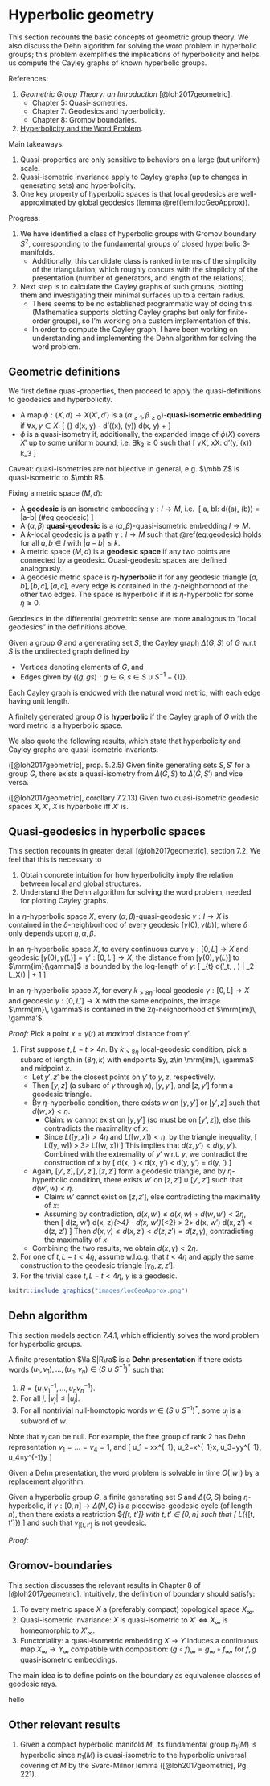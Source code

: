 # Hyperbolic geometry 

This section recounts the basic concepts of geometric group theory. 
We also discuss the Dehn algorithm for solving the word problem in 
hyperbolic groups; this problem exemplifies the implications of hyperbolicity 
and helps us compute the Cayley graphs of known hyperbolic groups. 

References: 

1. _Geometric Group Theory: an Introduction_ [@loh2017geometric]. 
    - Chapter 5: Quasi-isometries. 
    - Chapter 7: Geodesics and hyperbolicity. 
    - Chapter 8: Gromov boundaries. 
2. [Hyperbolicity and the Word Problem](https://math.uchicago.edu/~may/REU2013/REUPapers/Hyun.pdf). 

Main takeaways:

1. Quasi-properties are only sensitive to behaviors on a large (but uniform) scale. 
2. Quasi-isometric invariance apply to Cayley graphs (up to changes in generating sets) and hyperbolicity. 
3. One key property of hyperbolic spaces is that local geodesics are well-approximated by global geodesics (lemma \@ref(lem:locGeoApprox)). 

Progress:

1. We have identified a class of hyperbolic groups with Gromov boundary $S^2$, 
    corresponding to the fundamental groups of closed hyperbolic $3$-manifolds. 
    - Additionally, this candidate class is ranked in terms of the simplicity of the 
    triangulation, which roughly concurs with the simplicity of the presentation 
    (number of generators, and length of the relations). 
2. Next step is to calculate the Cayley graphs of such groups, plotting them and investigating 
    their minimal surfaces up to a certain radius. 
    - There seems to be no established programmatic way of doing this (Mathematica supports plotting 
    Cayley graphs but only for finite-order groups), so I'm working on a custom implementation of this. 
    - In order to compute the Cayley graph, I have been working on understanding and 
    implementing the Dehn algorithm for solving the word problem. 

## Geometric definitions {-}

We first define quasi-properties, 
then proceed to apply the quasi-definitions to geodesics and hyperbolicity. 

:::{.definition name="quasi-isometry"}

- A map $\phi:(X, d)\to X(X', d')$ is a $(\alpha_{\geq 1}, \beta_{\geq 0})$-**quasi-isometric embedding** if 
    $\forall x, y\in X$: 
\[ 
    \df 1 {\alpha} d(x, y) - \beta \leq d'(\phi(x), \phi(y)) \leq \alpha d(x, y) + \beta 
\] 
- $\phi$ is a quasi-isometry if, additionally, the expanded image 
of $\phi(X)$ covers $X'$ up to some uniform bound, i.e. $\exists k_3\geq 0$ such that 
\[ 
    \forall y\in X', \exists x\in X: d'(y, \phi(x)) \leq k_3 
\] 
:::

Caveat: quasi-isometries are not bijective in general, e.g. $\mbb Z$ is quasi-isometric to $\mbb R$. 

:::{.definition name="geodesics and hyperbolic spaces"}
Fixing a metric space $(M, d)$: 

- A **geodesic** is an isometric embedding $\gamma:I\to M$, i.e. 
\[ 
    \forall a, b\in I: d(\gamma(a), \gamma(b)) = |a-b| 
    (\#eq:geodesic)
\] 
- A $(\alpha, \beta)$ **quasi-geodesic** is a $(\alpha, \beta)$-quasi-isometric embedding $I\to M$. 
- A $k$-local geodesic is a path $\gamma:I\to M$ 
    such that \@ref(eq:geodesic) holds for all $a, b\in I$ with $|a-b|\leq k$. 
- A metric space $(M, d)$ is a **geodesic space** if any two points 
    are connected by  a geodesic. Quasi-geodesic spaces are defined analogously. 
- A geodesic metric space is $\eta$-**hyperbolic** if for any geodesic triangle 
    $[a, b], [b, c], [a, c]$, every edge is contained in the $\eta$-neighborhood of the 
    other two edges. The space is hyperbolic if it is $\eta$-hyperbolic for some $\eta\geq 0$.
:::

Geodesics in the differential geometric sense are more analogous to "local geodesics" in the definitions above. 

:::{.definition name="Cayley graph"}
Given a group $G$ and a generating set $S$, the Cayley graph $\Delta(G, S)$ of $G$ 
w.r.t $S$ is the undirected graph defined by 

- Vertices denoting elements of $G$, and 
- Edges given by $\{(g, gs): g\in G, s\in S\cup S^{-1}-\{1\}\}$. 

Each Cayley graph is endowed with the natural word metric, with each edge having unit length. 
:::

:::{.definition name="hyperbolic group"}
A finitely generated group $G$ is **hyperbolic** if the 
Cayley graph of $G$ with the word metric is a hyperbolic space. 
:::

We also quote the following results, which state that hyperbolicity and Cayley graphs 
are quasi-isometric invariants. 

:::{.lemma}
([@loh2017geometric], prop. 5.2.5) Given finite generating sets $S, S'$ for a group $G$, there exists a quasi-isometry 
from $\Delta(G, S)$ to $\Delta(G, S')$ and vice versa. 
:::

:::{.lemma}
([@loh2017geometric], corollary 7.2.13) Given two quasi-isometric geodesic spaces $X, X'$, $X$ is hyperbolic iff $X'$ is. 
:::

## Quasi-geodesics in hyperbolic spaces {-}

This section recounts in greater detail [@loh2017geometric], section 7.2. 
We feel that this is necessary to 

1. Obtain concrete intuition for how hyperbolicity imply the relation between local and global structures. 
2. Understand the Dehn algorithm for solving the word problem, needed for plotting Cayley graphs. 

:::{.theorem #qgeoStab name="quasi-geodesic approximation in hyperbolic spaces (Theorem 7.2.10)"}
In a $\eta$-hyperbolic space $X$, every $(\alpha, \beta)$-quasi-geodesic $\gamma:I\to X$ is 
contained in the $\delta$-neighborhood of every geodesic $[\gamma(0), \gamma(b)]$, where 
$\delta$ only depends upon $\eta, \alpha, \beta$. 
:::

:::{.lemma #christmas name="christmas tree lemma"}
In an $\eta$-hyperbolic space $X$, to every continuous curve $\gamma:[0, L]\to X$ and 
geodesic $[\gamma(0), \gamma(L)]=\gamma':[0, L']\to X$, the distance from $[\gamma(0), \gamma(L)]$ to 
$\mrm{im}(\gamma)$ is bounded by the log-length of $\gamma$: 
\[ 
    \sup_{t\in [0, L']} d(\gamma'_t, \mrm{im}\, \gamma) \leq \delta \cdot | \log_2 \circ L_X(\gamma) | + 1 
\] 
:::

:::{.lemma #locGeoApprox name="local geodesic approximation"}
In an $\eta$-hyperbolic space $X$, for every $k_{>8\eta}$-local geodesic $\gamma:[0, L]\to X$ 
and geodesic $\gamma:[0, L']\to X$ with the same endpoints, the image $\mrm{im}\, \gamma$ is 
contained in the $2\eta$-neighborhood of $\mrm{im}\, \gamma'$. 
:::
_Proof:_ 
Pick a point $x=\gamma(t)$ at _maximal_ distance from $\gamma'$. 

1. First suppose $t, L-t > 4\eta$. By $k_{>8\eta}$ local-geodesic condition, 
    pick a subarc of length in $(8\eta, k)$ with endpoints $y, z\in \mrm{im}\, \gamma$ and midpoint $x$. 
    - Let $y', z'$ be the closest points on $\gamma'$ to $y, z$, respectively. 
    - Then $[y, z]$ (a subarc of $\gamma$ through $x$), $[y, y']$, and $[z, y']$ form a geodesic triangle. 
    - By $\eta$-hyperbolic condition, there exists $w$ on $[y, y']$ or $[y', z]$ such that $d(w, x)<\eta$. 
        - Claim: $w$ cannot exist on $[y, y']$ (so must be on $[y', z]$), else this contradicts the maximality of $x$: 
        - Since $L([y, x])>4\eta$ and $L([w, x])<\eta$, by the triangle inequality, 
        \[ 
            L([y, w]) > 3\eta > L([w, x]) 
        \] 
        This implies that $d(x, y') < d(y, y')$. Combined with the extremality of $y'$ w.r.t. $y$, we contradict the 
        construction of $x$ by 
        \[ 
            d(x, \gamma') < d(x, y') < d(y, y') = d(y, \gamma') 
        \] 
    - Again, $[y', z], [y', z'], [z, z']$ form a geodesic triangle, and by $\eta$-hyperbolic condition, 
    there exists $w'$ on $[z, z']\cup [y', z']$ such that $d(w', w)<\eta$. 
        - Claim: $w'$ cannot exist on $[z, z']$, else contradicting the maximality of $x$: 
        - Assuming by contradiction, $d(x, w') \leq d(x, w) + d(w, w') < 2\eta$, then 
        \[ 
            d(z, w') \geq d(x, z)_{>4\eta} - d(x, w')_{<2\eta} > 2\eta > d(x, w') 
            \implies d(x, z') < d(z, z')
        \] 
        Then $d(x, \gamma) \leq d(x, z') < d(z, z') = d(z, \gamma)$, contradicting the maximality of $x$. 
    - Combining the two results, we obtain $d(x, \gamma) < 2\eta$. 
2. For one of $t, L-t < 4\eta$, assume w.l.o.g. that $t<4\eta$ and apply the same construction to the geodesic 
    triangle $[\gamma_0, z, z']$. 
3. For the trivial case $t, L-t < 4\eta$, $\gamma$ is a geodesic. 

```r
knitr::include_graphics("images/locGeoApprox.png")
```

## Dehn algorithm {-}

This section models section 7.4.1, which efficiently solves the word problem for hyperbolic groups. 

:::{.definition name="Dehn presentation"}
A finite presentation $\la S|R\ra$ is a **Dehn presentation** if 
there exists words $(u_1, v_1), \dots, (u_n, v_n)\in (S\cup S^{-1})^*$ such that 

1. $R = \{u_1 v_1^{-1}, \dots, u_n v_n^{-1}\}$. 
2. For all $j$, $|v_j| \leq |u_j|$. 
3. For all nontrivial null-homotopic words $w\in (S\cup S^{-1})^*$, some $u_j$ is a subword of $w$. 

Note that $v_j$ can be null. For example, the free group of rank $2$ has Dehn representation 
$v_1=\dots=v_4=1$, and 
\[ 
    u_1 = xx^{-1}, \quad u_2=x^{-1}x, \quad u_3=yy^{-1}, \quad u_4=y^{-1}y 
\] 
:::

Given a Dehn presentation, the word problem is solvable in time $O(|w|)$ by a replacement algorithm. 

:::{.lemma #hShortcuts name="shortcuts in cycles in hyperbolic groups"}
Given a hyperbolic group $G$, a finite generating set $S$ and $\Delta(G, S)$ being $\eta$-hyperbolic, 
if $\gamma:[0, n]\to \Delta(N, G)$ is a piecewise-geodesic cycle (of length $n$), 
then there exists a restriction $\gamma_{[t, t']} with $t, t'\in [0, n]$ such that 
\[ 
    L(\gamma_{[t, t']}) \leq 8\eta 
\] 
and such that $\gamma_{|[t, t']}$ is not geodesic. 
:::
_Proof:_ 



## Gromov-boundaries {-}

This section discusses the relevant results in Chapter 8 of [@loh2017geometric]. 
Intuitively, the definition of boundary should satisfy: 

1. To every metric space $X$ a (preferably compact) topological space $X_\infty$. 
2. Quasi-isometric invariance: $X$ is quasi-isometric to $X'\iff X_\infty$ is homeomorphic to $X'_\infty$. 
3. Functoriality: a quasi-isometric embedding $X\to Y$ induces a continuous map $X_\infty\to Y_\infty$ 
    compatible with composition: $(g\circ f)_\infty = g_\infty\circ f_\infty$, for $f, g$ quasi-isometric embeddings. 

The main idea is to define points on the boundary as equivalence classes of geodesic rays. 

:::{.definition name="Gromov boundary"}
hello
:::


## Other relevant results {-}

1. Given a compact hyperbolic manifold $M$, its fundamental group $\pi_1(M)$ is hyperbolic since 
$\pi_1(M)$ is quasi-isometric to the hyperbolic universal covering of $M$ by the 
Svarc-Milnor lemma ([@loh2017geometric], Pg. 221). 

